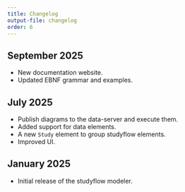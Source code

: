 ```yaml
---
title: Changelog
output-file: changelog
order: 6
---
```


## September 2025

- New documentation website.
- Updated EBNF grammar and examples.

## July 2025

- Publish diagrams to the data-server and execute them.
- Added support for data elements.
- A new `Study` element to group studyflow elements.
- Improved UI.

## January 2025

- Initial release of the studyflow modeler.